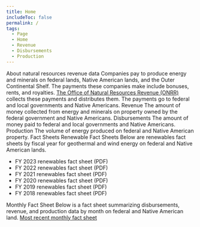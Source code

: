 ```yaml
---
title: Home
includeToc: false
permalink: /
tags:
  - Page
  - Home
  - Revenue
  - Disbursements
  - Production
---
```


<DataFilterProviderWrapper defaults='home_data_filter_default'>
  <Box
    style={{
      width: "100%",
      padding: "0 0 10px",
    }}>
  <Container maxWidth="lg">
    <Grid container spacing={0}>
      <Grid item xs={12} md={7}>
        <Typography variant="h2" component="h1">About natural resources revenue data</Typography>
        <Box
          component="p"
          pt={0}
          pb={6}
          pr={{ xs: 0, md: 3 }}
          style={{
            fontWeight: 'normal',
            fontSize: '1.4rem',
            lineHeight: '2.25rem' }}>
            Companies pay to produce energy and minerals on federal lands, Native American lands, and the <GlossaryTerm>Outer Continental Shelf</GlossaryTerm>.
            The payments these companies make include <GlossaryTerm>bonuses</GlossaryTerm>, <GlossaryTerm>rents</GlossaryTerm>, and <GlossaryTerm>royalties</GlossaryTerm>. <a href="http://www.onrr.gov/">The Office of Natural Resources Revenue (ONRR)</a> collects these payments and distributes them. The payments go to federal and local governments and Native Americans.
        </Box>
      </Grid>
      <Grid item xs={12} md={5}>
        <Hidden smDown>
        <Box bgcolor="primary.main" mt={4} mb={4} pt={0.5} pb={2} pl={3} pr={3} borderRadius={10}>
          <WhatsNew />
        </Box>
        </Hidden>
      </Grid>
    </Grid>
  </Container>
  </Box>
  <Container maxWidth="lg">
    <Box mb={2}>
      <Grid container spacing={0}>
        <Grid item xs={12} lg={12}>
          <Tabtastic selectedTab={props.location.search}>
            <TabtasticTab label="Revenue">
              <Grid container m={0} spacing={4}>
                <Grid item xs={12}>
                  <Typography variant="h2">
                    Revenue
                  </Typography>
                  <Typography variant="body1">
                    The amount of money collected from energy and minerals on property owned by the federal government and Native Americans.
                  </Typography>
                </Grid>
                <Grid item xs={12}>
                  <HomeDataFilters />
                </Grid>
                <Grid item xs={12} lg={12}>
                  <TotalRevenue />
                </Grid>
                <Grid item xs={12}>
                  <ExploreRevenue />
                </Grid>
              </Grid>
            </TabtasticTab>
            <TabtasticTab label="Disbursements">
              <Grid container spacing={4}>
                <Grid item xs={12}>
                  <Typography variant="h2">
                    Disbursements
                  </Typography>
                  <Typography variant="body1">
                    The amount of money paid to federal and local governments and Native Americans.
                  </Typography>
                </Grid>
                <Grid item xs={12} lg={12}>
                  <TotalDisbursements />
                </Grid>
                <Grid item xs={12}>
                  <ExploreDisbursements />
                </Grid>
              </Grid>
            </TabtasticTab>
            <TabtasticTab label="Production">
              <Grid container spacing={4}>
                <Grid item xs={12}>
                  <Typography variant="h2">
                    Production
                  </Typography>
                  <Typography variant="body1">
                    The volume of energy produced on federal and Native American property.
                  </Typography>
                </Grid>
                <Grid item xs={12} lg={12}>
                  <TotalProduction />
                </Grid>
                <Grid item xs={12}>
                  <ExploreProduction />
                </Grid>
              </Grid>
            </TabtasticTab>
            <TabtasticTab label="Fact Sheets">
              <Grid container spacing={4}>
                <Grid item xs={12}>
                  <Typography variant="h2">
                  Fact Sheets
                  </Typography>
                  <Typography variant="h3">
                  Renewable Fact Sheets
                  </Typography>
                  <Typography variant="body1">
                    Below are renewables fact sheets by fiscal year for geothermal and wind energy on federal and Native American lands.
                  </Typography>
                  <ul>
                    <li> <Link href="/downloads/renewables-fact-sheets/Renewables-Fact-Sheet-FY23.pdf" target="_blank" disableRouting="true">FY 2023 renewables fact sheet (PDF)</Link> </li>
                    <li> <Link href="/downloads/renewables-fact-sheets/Renewables-Fact-Sheet-FY22.pdf" target="_blank" disableRouting="true">FY 2022 renewables fact sheet (PDF)</Link> </li>
                    <li> <Link href="/downloads/renewables-fact-sheets/Renewables-Fact-Sheet-FY21.pdf" target="_blank" disableRouting="true">FY 2021 renewables fact sheet (PDF)</Link> </li>
                    <li> <Link href="/downloads/renewables-fact-sheets/Renewables-Fact-Sheet-FY20.pdf" target="_blank" disableRouting="true">FY 2020 renewables fact sheet (PDF)</Link> </li>
                    <li> <Link href="/downloads/renewables-fact-sheets/Renewables-Fact-Sheet-FY19.pdf" target="_blank" disableRouting="true">FY 2019 renewables fact sheet (PDF)</Link> </li>
                    <li> <Link href="/downloads/renewables-fact-sheets/Renewables-Fact-Sheet-FY18.pdf" target="_blank" disableRouting="true">FY 2018 renewables fact sheet (PDF)</Link> </li>
                  </ul>
                  <Typography variant="h3">
                  Monthly Fact Sheet
                  </Typography>
                  <Typography variant="body1">
                    Below is a fact sheet summarizing disbursements, revenue, and production data by month on federal and Native American land.
                  </Typography>
                  <a href="https://revenuedata.doi.gov/fact-sheet/" target="_blank">Most recent monthly fact sheet</a>
                </Grid>
              </Grid>
            </TabtasticTab>
          </Tabtastic>
        </Grid>
      </Grid>
    </Box>

  </Container>
  <Hidden mdUp>
    <Container maxWidth={false} component="section" style={{ backgroundColor: '#f0f6fa' }}>
      <Container maxWidth="lg">
        <Box pt={4} pb={4}>
          <WhatsNew />
        </Box>
      </Container>
    </Container>
  </Hidden>
</DataFilterProviderWrapper>
